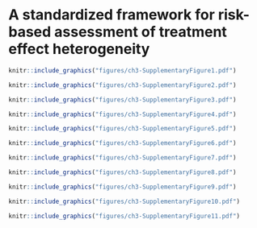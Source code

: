 # A standardized framework for risk-based assessment of treatment effect heterogeneity {#sec-framework-appendix}
\vspace*{\fill}\par
\pagebreak

\begin{landscape}
\begin{table}[p]
\resizebox{\columnwidth}{!}{\begin{tabular}{lrrrrrrrrr}
\toprule
 & \multicolumn{3}{c}{CCAE} & \multicolumn{3}{c}{MDCD} & \multicolumn{3}{c}{MDCR} \\
\cmidrule(rl){2-4} \cmidrule(rl){5-7} \cmidrule(rl){8-10}
Characteristic & THZ & ACE & Std. diff & THZ & ACE & Std. diff & THZ & ACE & Std. diff \\
\midrule
Age in   years & 48.7 & 48.7 & 0.00 & 44.6 & 44.4 & 0.01 & 74.3 & 74.1 & 0.03 \\
Sex:   female & 44.5\% & 0.442 & 0.01 & 58.6\% & 58.5\% & 0.00 & 55.1\% & 55.6\% & -0.01 \\
\textbf{Medical   history (General)} &  &  &  &  &  &  &  &  &  \\
Chronic obstructive lung disease & 1.5\% & 1.4\% & 0.01 & 10.1\% & 9.4\% & 0.03 & 6.9\% & 6.7\% & 0.01 \\
Crohn's disease & 0.2\% & 0.2\% & 0.00 & 0.3\% & 0.3\% & 0.00 & 0.2\% & 0.2\% & 0.00 \\
Depressive disorder & 3.6\% & 3.5\% & 0.01 & 10.9\% & 10.6\% & 0.01 & 2.9\% & 2.9\% & 0.00 \\
Diabetes mellitus & 0.1\% & 0.2\% & -0.03 & 0.2\% & 0.4\% & -0.04 & 0.0\% & 0.0\% & -0.01 \\
Gastroesophageal reflux disease & 5.5\% & 5.3\% & 0.01 & 9.4\% & 9.1\% & 0.01 & 7.7\% & 7.4\% & 0.01 \\
Gastrointestinal hemorrhage & 0.4\% & 0.4\% & 0.00 & 0.9\% & 0.9\% & 0.00 & 1.2\% & 1.2\% & 0.00 \\
Human immunodeficiency virus infection & 0.2\% & 0.2\% & 0.00 & 1.1\% & 1.1\% & 0.00 & 0.0\% & 0.1\% & -0.01 \\
Hyperlipidemia & 21.1\% & 21.5\% & -0.01 & 20.6\% & 20.8\% & -0.01 & 27.0\% & 26.8\% & 0.00 \\
Obesity & 8.0\% & 7.9\% & 0.00 & 17.8\% & 17.6\% & 0.01 & 2.9\% & 2.8\% & 0.00 \\
Osteoarthritis & 1.9\% & 1.8\% & 0.01 & 6.1\% & 5.8\% & 0.01 & 6.2\% & 5.9\% & 0.01 \\
Pneumonia & 0.4\% & 0.3\% & 0.01 & 1.7\% & 1.6\% & 0.00 & 0.3\% & 0.3\% & 0.00 \\
Psoriasis & 0.9\% & 0.8\% & 0.00 & 0.8\% & 0.7\% & 0.01 & 0.8\% & 0.9\% & -0.01 \\
Rheumatoid arthritis & 0.8\% & 0.7\% & 0.01 & 1.3\% & 1.3\% & 0.00 & 1.5\% & 1.5\% & 0.00 \\
Ulcerative colitis & 0.2\% & 0.2\% & 0.00 & 0.2\% & 0.2\% & 0.00 & 0.3\% & 0.3\% & 0.00 \\
Urinary tract infectious disease & 5.3\% & 5.0\% & 0.01 & 10.5\% & 10.2\% & 0.01 & 8.3\% & 8.0\% & 0.01 \\
Viral hepatitis C & 0.1\% & 0.1\% & 0.00 & 1.8\% & 1.8\% & 0.00 & 0.1\% & 0.1\% & 0.00 \\
\textbf{Medical   history (Cardiovascular disease)} &  &  &  &  &  &  &  &  &  \\
Atrial fibrillation & 0.3\% & 0.3\% & 0.00 & 0.9\% & 0.8\% & 0.01 & 3.1\% & 2.9\% & 0.02 \\
Cerebrovascular disease & 0.4\% & 0.4\% & 0.00 & 0.9\% & 0.9\% & 0.00 & 2.4\% & 2.4\% & 0.00 \\
Coronary arteriosclerosis & 0.8\% & 0.9\% & -0.01 & 1.4\% & 1.3\% & 0.01 & 4.6\% & 4.4\% & 0.01 \\
Heart disease & 0.2\% & 0.2\% & 0.00 & 0.6\% & 0.6\% & 0.00 & 0.6\% & 0.6\% & 0.00 \\
Heart failure & 0.1\% & 0.1\% & 0.00 & 0.8\% & 0.7\% & 0.01 & 0.2\% & 0.2\% & 0.00 \\
Ischemic heart disease & 0.0\% & 0.0\% & 0.00 & 0.0\% & 0.0\% & 0.00 & 0.1\% & 0.1\% & -0.01 \\
Pulmonary embolism & 0.1\% & 0.1\% & 0.00 & 0.3\% & 0.3\% & 0.01 & 0.1\% & 0.1\% & 0.00 \\
Venous thrombosis & 0.1\% & 0.1\% & 0.00 & 0.2\% & 0.2\% & 0.01 & 0.3\% & 0.3\% & 0.00 \\
\bottomrule
\end{tabular}}
\caption{Baseline characteristics of patients in CCAE, MDCD, and MDCR after
stratification on the propensity scores. THZ: new users of thiazide or
thiazide-like diuretics. ACE: new users of ACE inhibitors.}
\label{tab-ch3-supp-table1}
\end{table}
\end{landscape}

\begin{table}
\resizebox{\columnwidth}{!}{\begin{tabular}{llrrrrrr}
\toprule
 &  & \multicolumn{3}{c}{Thiazide or thiazide-like diuretics} & \multicolumn{3}{c}{ACE inhibitors} \\
\cmidrule(rl){3-5} \cmidrule(rl){6-8}
Database & Risk group & Patients & Person years & Outcomes & Patients & Person years & Outcomes \\
\midrule
\multirow{3}{*}{CCAE} & RG-1 & 347,892 & 200,792 & 368 & 874,820 & 550,857 & 1,500 \\
 & RG-2 & 5,576 & 2,760 & 23 & 37,950 & 23,408 & 169 \\
 & RG-3 & 2,358 & 1,042 & 14 & 17,599 & 9,902 & 144 \\
\multirow{3}{*}{MDCD} & RG-1 & 39,144 & 14,584 & 22 & 61,229 & 28,408 & 109 \\
 & RG-2 & 7,798 & 3,371 & 13 & 19,066 & 9,823 & 78 \\
 & RG-3 & 7,893 & 3,484 & 41 & 26,197 & 13,250 & 253 \\
\multirow{3}{*}{MDCR} & RG-1 & 9,635 & 6,861 & 19 & 22,407 & 16,157 & 55 \\
 & RG-2 & 14,944 & 9,985 & 48 & 40,296 & 29,365 & 216 \\
 & RG-3 & 13,303 & 7,796 & 94 & 43,149 & 29,468 & 461 \\
\bottomrule
\end{tabular}}
\caption{Number of patients, person years, and events in risk strata of acute MI
across all databases. RG-1 represents patients at acute MI risk below 1\%, RG-2
represents patients at acute Mi risk between 1\% and 1.5\%, and RG-3 represents
patients at acute MI risk larger than 1.5\%.}
\label{tab-ch3-supp-table2}
\end{table}

```r
knitr::include_graphics("figures/ch3-SupplementaryFigure1.pdf")
```

```r
knitr::include_graphics("figures/ch3-SupplementaryFigure2.pdf")
```

```r
knitr::include_graphics("figures/ch3-SupplementaryFigure3.pdf")
```

```r
knitr::include_graphics("figures/ch3-SupplementaryFigure4.pdf")
```

```r
knitr::include_graphics("figures/ch3-SupplementaryFigure5.pdf")
```

```r
knitr::include_graphics("figures/ch3-SupplementaryFigure6.pdf")
```

```r
knitr::include_graphics("figures/ch3-SupplementaryFigure7.pdf")
```


```r
knitr::include_graphics("figures/ch3-SupplementaryFigure8.pdf")
```

```r
knitr::include_graphics("figures/ch3-SupplementaryFigure9.pdf")
```

```r
knitr::include_graphics("figures/ch3-SupplementaryFigure10.pdf")
```

```r
knitr::include_graphics("figures/ch3-SupplementaryFigure11.pdf")
```
